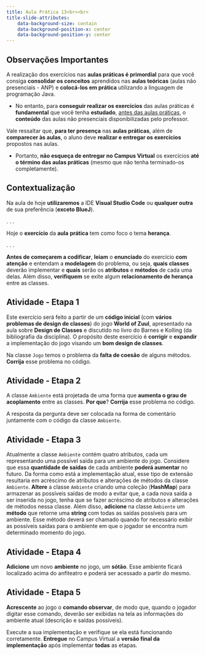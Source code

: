 ```yaml
---
title: Aula Prática 13<br><br>
title-slide-attributes:
    data-background-size: contain
    data-background-position-x: center
    data-background-position-y: center
---
```


## Observações Importantes {}
::: {.fontsize80}
::: {.nonincremental}

A realização dos exercícios nas **aulas práticas é primordial** para que você consiga **consolidar os conceitos** aprendidos nas **aulas teóricas** (aulas não presenciais - ANP) e **colocá-los em prática** utilizando a linguagem de programação Java.

- No entanto, para **conseguir realizar os exercícios** das aulas práticas é **fundamental** que você tenha **estudado**, [antes das aulas práticas]{.underline}, o **conteúdo** das aulas não presenciais disponibilizadas pelo professor. 

Vale ressaltar que, **para ter presença** nas **aulas práticas**, além de **comparecer às aulas**, o aluno deve **realizar e entregar os exercícios** propostos nas aulas.

- Portanto, **não esqueça de entregar no Campus Virtual** os exercícios **até o término das aulas práticas** (mesmo que não tenha terminado-os completamente).
:::
:::


## Contextualização

:::{.fontsize90}
Na aula de hoje **utilizaremos** a IDE **Visual Studio Code** ou **qualquer outra** de sua preferência (**exceto BlueJ**).
:::

. . .

:::{.fontsize90}
Hoje o **exercício** da **aula** **prática** tem como foco o tema **herança**. 
:::

. . .

:::{.fontsize90}
**Antes de começarem a codificar**, **leiam** o **enunciado** do exercício **com atenção** e entendam a **modelagem** do problema, ou seja, **quais** **classes** deverão implementar e **quais** serão os **atributos** e **métodos** de cada uma delas. Além disso, **verifiquem** se exite algum **relacionamento de herança** entre as classes.
:::


## Atividade - Etapa 1
:::{.nonincremental .fontsize85}
Este exercício será feito a partir de um **código inicial** (com **vários problemas de design de classes**) do jogo **World of Zuul**, apresentado na aula sobre **Design de Classes** e discutido no livro do Barnes e Kolling (da bibliografia da disciplina). O propósito deste exercício é **corrigir** e **expandir** a implementação do jogo visando um **bom design de classes**. 

Na classe `Jogo` temos o problema da **falta de coesão** de alguns métodos. **Corrija** esse problema no código.
:::



## Atividade - Etapa 2
:::{.nonincremental .fontsize85}
A classe `Ambiente` está projetada de uma forma que **aumenta o grau de acoplamento** entre as classes. **Por que**? **Corrija** esse problema no código.

A resposta da pergunta deve ser colocada na forma de comentário juntamente com o código da classe `Ambiente`.
:::

## Atividade - Etapa 3
:::{.nonincremental .fontsize85}
Atualmente a classe `Ambiente` contém quatro atributos, cada um representando uma possível saída para um ambiente do jogo. Considere que essa **quantidade de saídas** de cada ambiente **poderá aumentar** no futuro. Da forma como está a implementação atual, esse tipo de extensão  resultaria em acréscimo de atributos e alterações de métodos da classe `Ambiente`. **Altere** a classe `Ambiente` criando uma coleção (**HashMap**) para armazenar as possíveis saídas de modo a evitar que, a cada nova saída a ser inserida no jogo, tenha que se fazer acréscimo de atributos e alterações de métodos nessa classe. Além disso, **adicione** na classe `Ambiente` um **método** que retorne uma **string** com todas as saídas possíveis para um ambiente. Esse método deverá ser chamado quando for necessário exibir as possíveis saídas para o ambiente em que o jogador se encontra num determinado momento do jogo.
:::

## Atividade - Etapa 4
:::{.nonincremental .fontsize85}
**Adicione** um novo **ambiente** no jogo, um **sótão**. Esse ambiente ficará localizado acima do anfiteatro e poderá ser acessado a partir do mesmo. 
:::


## Atividade - Etapa 5

:::{.nonincremental .fontsize85}
**Acrescente** ao jogo o **comando observar**, de modo que, quando o jogador digitar esse comando, deverão ser exibidas na tela as informações do ambiente atual (descrição e saídas possíveis). 
:::



:::{.callout-warning title="Atenção" icon=false .fontsize90}
Execute a sua implementação e verifique se ela está funcionando corretamente. **Entregue** no Campus Virtual a **versão final da implementação** após implementar **todas** as etapas.
:::
 
